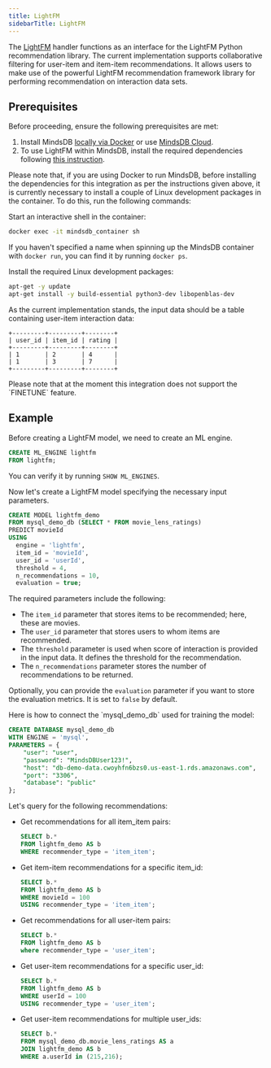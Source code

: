 ```yaml
---
title: LightFM
sidebarTitle: LightFM
---
```


The [LightFM](https://github.com/lyst/lightfm) handler functions as an interface for the LightFM Python recommendation library. The current implementation supports collaborative filtering for user-item and item-item recommendations. It allows users to make use of the powerful LightFM recommendation framework library for performing recommendation on interaction data sets.

## Prerequisites

Before proceeding, ensure the following prerequisites are met:

1. Install MindsDB [locally via Docker](https://docs.mindsdb.com/setup/self-hosted/docker) or use [MindsDB Cloud](https://cloud.mindsdb.com/).
2. To use LightFM within MindsDB, install the required dependencies following [this instruction](/setup/self-hosted/docker#install-dependencies).

<Tip>
Please note that, if you are using Docker to run MindsDB, before installing the dependencies for this integration as per the instructions given above, it is currently necessary to install a couple of Linux development packages in the container. To do this, run the following commands:

Start an interactive shell in the container:
```bash
docker exec -it mindsdb_container sh
```
If you haven't specified a name when spinning up the MindsDB container with `docker run`, you can find it by running `docker ps`.

Install the required Linux development packages:
```bash
apt-get -y update
apt-get install -y build-essential python3-dev libopenblas-dev
``` 
</Tip>

As the current implementation stands, the input data should be a table containing user-item interaction data:

```
+---------+---------+--------+
| user_id | item_id | rating |
+---------+---------+--------+
| 1       | 2       | 4      |
| 1       | 3       | 7      |
+---------+---------+--------+
```

<Note>
Please note that at the moment this integration does not support the `FINETUNE` feature.
</Note>

## Example

Before creating a LightFM model, we need to create an ML engine.

```sql
CREATE ML_ENGINE lightfm
FROM lightfm;
```

You can verify it by running `SHOW ML_ENGINES`.

Now let's create a LightFM model specifying the necessary input parameters.

```sql
CREATE MODEL lightfm_demo
FROM mysql_demo_db (SELECT * FROM movie_lens_ratings)
PREDICT movieId
USING
  engine = 'lightfm',
  item_id = 'movieId',
  user_id = 'userId',
  threshold = 4,
  n_recommendations = 10,
  evaluation = true;
```

The required parameters include the following:

- The `item_id` parameter that stores items to be recommended; here, these are movies.
- The `user_id` parameter that stores users to whom items are recommended.
- The `threshold` parameter is used when score of interaction is provided in the input data. It defines the threshold for the recommendation.
- The `n_recommendations` parameter stores the number of recommendations to be returned.

Optionally, you can provide the `evaluation` parameter if you want to store the evaluation metrics. It is set to `false` by default.

<Tip>
Here is how to connect the `mysql_demo_db` used for training the model:

```sql
CREATE DATABASE mysql_demo_db
WITH ENGINE = 'mysql',
PARAMETERS = {
    "user": "user",
    "password": "MindsDBUser123!",
    "host": "db-demo-data.cwoyhfn6bzs0.us-east-1.rds.amazonaws.com",
    "port": "3306",
    "database": "public"
};
```
</Tip>

Let's query for the following recommendations:

- Get recommendations for all item_item pairs:

    ```sql
    SELECT b.*
    FROM lightfm_demo AS b
    WHERE recommender_type = 'item_item';
    ```

- Get item-item recommendations for a specific item_id:

    ```sql
    SELECT b.*
    FROM lightfm_demo AS b
    WHERE movieId = 100
    USING recommender_type = 'item_item';
    ```

- Get recommendations for all user-item pairs:

    ```sql
    SELECT b.*
    FROM lightfm_demo AS b
    where recommender_type = 'user_item';
    ```

- Get user-item recommendations for a specific user_id:

    ```sql
    SELECT b.*
    FROM lightfm_demo AS b
    WHERE userId = 100
    USING recommender_type = 'user_item';
    ```

- Get user-item recommendations for multiple user_ids:

    ```sql
    SELECT b.*
    FROM mysql_demo_db.movie_lens_ratings AS a
    JOIN lightfm_demo AS b
    WHERE a.userId in (215,216);
    ```
